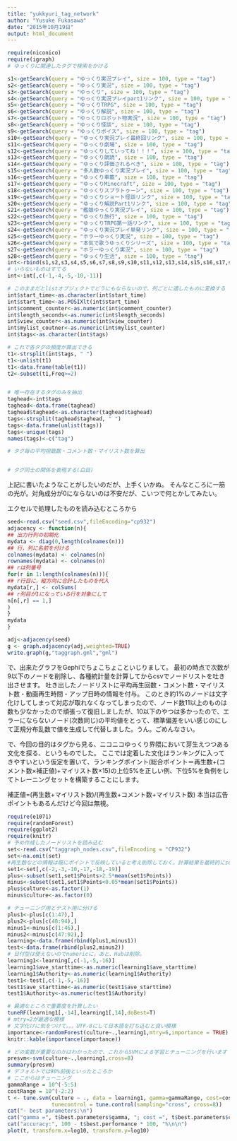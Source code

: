 ```yaml
---
title: "yukkyuri_tag_network"
author: "Yusuke Fukasawa"
date: "2015年10月19日"
output: html_document
---
```


```r
require(niconico)
require(igraph)
# ゆっくりに関連したタグで検索をかける

s1<-getSearch(query = "ゆっくり実況プレイ", size = 100, type = "tag")
s2<-getSearch(query = "ゆっくり実況", size = 100, type = "tag")
s3<-getSearch(query = "ゆっくり", size = 100, type = "tag")
s4<-getSearch(query = "ゆっくり実況プレイpart1リンク", size = 100, type = "tag")
s5<-getSearch(query = "ゆっくりTRPG", size = 100, type = "tag")
s6<-getSearch(query = "ゆっくり解説", size = 100, type = "tag")
s7<-getSearch(query = "ゆっくりロボット物実況", size = 100, type = "tag")
s8<-getSearch(query = "ゆっくり怪談", size = 100, type = "tag")
s9<-getSearch(query = "ゆっくりボイス", size = 100, type = "tag")
s10<-getSearch(query = "ゆっくり実況プレイ最終回リンク", size = 100, type = "tag")
s11<-getSearch(query = "ゆっくり劇場", size = 100, type = "tag")
s12<-getSearch(query = "ゆっくりしていってね！！！", size = 100, type = "tag")
s13<-getSearch(query = "ゆっくり朗読", size = 100, type = "tag")
s14<-getSearch(query = "ゆっくり評価されるべき", size = 100, type = "tag")
s15<-getSearch(query = "多人数ゆっくり実況プレイ", size = 100, type = "tag")
s16<-getSearch(query = "ゆっくり車載", size = 100, type = "tag")
s17<-getSearch(query = "ゆっくりMinecraft", size = 100, type = "tag")
s18<-getSearch(query = "ゆっくりスプラトゥーン", size = 100, type = "tag")
s19<-getSearch(query = "ゆっくりショート怪談リンク", size = 100, type = "tag")
s20<-getSearch(query = "ゆっくり解説Part1リンク", size = 100, type = "tag")
s21<-getSearch(query = "艦娘ゆっくり実況プレイ", size = 100, type = "tag")
s22<-getSearch(query = "ゆっくり旅行", size = 100, type = "tag")
s23<-getSearch(query = "ゆっくりTRPG第一話リンク", size = 100, type = "tag")
s24<-getSearch(query = "ゆっくり実況プレイ単発リンク", size = 100, type = "tag")
s25<-getSearch(query = "ホラーゆっくり実況", size = 100, type = "tag")
s26<-getSearch(query = "本気で歌うゆっくりシリーズ", size = 100, type = "tag")
s27<-getSearch(query = "ホラーゆっくり実況", size = 100, type = "tag")
s28<-getSearch(query = "ゆっくり生活", size = 100, type = "tag")
int<-rbind(s1,s2,s3,s4,s5,s6,s7,s8,s9,s10,s11,s12,s13,s14,s15,s16,s17,s18,s19,s20,s21,s22,s23,s24,s25,s26,s27,s28)
# いらないものはすてる
int<-int[,c(-1,-4,-5,-10,-11)]

# このままだとlistオブジェクトでどうにもならないので、列ごとに適したものに変換する
int$start_time<-as.character(int$start_time)
int$start_time<-as.POSIXlt(int$start_time)
int$comment_counter<-as.numeric(int$comment_counter)
int$length_seconds<-as.numeric(int$length_seconds)
int$view_counter<-as.numeric(int$view_counter)
int$mylist_coutner<-as.numeric(int$mylist_counter)
int$tags<-as.character(int$tags)

# これで各タグの頻度が算出できる
t1<-strsplit(int$tags, " ")
t1<-unlist(t1)
t1<-data.frame(table(t1))
t2<-subset(t1,Freq>=2)


# 唯一存在するタグのみを抽出
taghead<-int$tags
taghead<-data.frame(taghead)
taghead$taghead<-as.character(taghead$taghead)
tags<-strsplit(taghead$taghead, " ")
tags<-data.frame(unlist(tags))
tags<-unique(tags)
names(tags)<-c("tag")

# タグ毎の平均視聴数・コメント数・マイリスト数を算出


# タグ同士の関係を表現する(白目)
```
上記に書いたようなことがしたいのだが、上手くいかぬ。 そんなところに一筋の光が。対角成分が0にならないのは不安だが、こいつで何とかしてみたい。

エクセルで処理したものを読み込むところから
```r
seed<-read.csv("seed.csv",fileEncoding="cp932")
adjacency <- function(n){
## 出力行列の初期化
mydata <- diag(0,length(colnames(n)))
## 行，列に名前を付ける
colnames(mydata) <- colnames(n)
rownames(mydata) <- colnames(n)
## rは列番号
for(r in 1:length(colnames(n))){
## r行目に，縦方向に合計したものを代入
mydata[r,] <- colSums(
## r列目が1になっている行を対象にして
n[n[,r] == 1,]
)
}
mydata
}

adj<-adjacency(seed)
g <- graph.adjacency(adj,weighted=TRUE)
write.graph(g,"taggraph.gml","gml")
```
で、出来たグラフをGephiでちょこちょこといじりまして。 最初の時点で次数が9以下のノードを削除し、各種統計量を計算してからcsvでノードリストを吐き出させます。 吐き出したノードリストに平均再生回数・コメント数・マイリスト数・動画再生時間・アップ日時の情報を付与。 このとき約1%のノードは文字化けしてしまって対応が取れなくなってしまったので、ノード数11以上のものは数も少なかったので頑張って復旧しましたが、10以下のやつは多かったので、エラーにならないノード(次数同じ)の平均値をとって、標準偏差をいい感じのにして正規分布乱数で値を生成して代替しました。うん。ごめんなさい。

で、今回の目的はタグから見る、ニコニコゆっくり界隈において芽生えつつある文化を探る、というものでした。 ここでは定着した文化はランキングに入ってきやすいという仮定を置いて、ランキングポイント(総合ポイント＝再生数+(コメント数×補正値)+マイリスト数×15)の上位5%を正しい例、下位5%を負例をしてトレーニングセットを構築することにします。

補正値=(再生数+マイリスト数)/(再生数+コメント数+マイリスト数) 本当は広告ポイントもあるんだけど今回は無視。
```r
require(e1071)
require(randomForest)
require(ggplot2)
require(knitr)
# 予め作成したノードリストを読み込む
set<-read.csv("taggraph_nodes.csv",fileEncoding = "CP932")
set<-na.omit(set)
#再生数などの情報は既にポイントで反映していると考え削除しておく。計算結果を最終的にsetに貼って出力しGephiでまた使う
set1<-set[,c(-2,-3,-10,-17,-18,-19)]
plus<-subset(set1,set1$Points>2.5*mean(set1$Points))
minus<-subset(set1,set1$Points<0.05*mean(set1$Points))
plus$culture<-as.factor(1)
minus$culture<-as.factor(0)

# チューニング用とテスト用に分ける
plus1<-plus[c(1:47),]
plus2<-plus[c(48:94),]
minus1<-minus[c(1:46),]
minus2<-minus[c(47:92),]
learning<-data.frame(rbind(plus1,minus1))
test<-data.frame(rbind(plus2,minus2))
# 日付型は使えないのでnumericに。あと、Hubは削除。
learning1<-learning[,c(-1,-5,-16)]
learning1$ave_starttime<-as.numeric(learning1$ave_starttime)
learning1$Authority<-as.numeric(learning1$Authority)
test1<-test[,c(-1,-5,-16)]
test1$ave_starttime<-as.numeric(test1$ave_starttime)
test1$Authority<-as.numeric(test1$Authority)
```
```r
# 最適なところで重要度を計算したい
tuneRF(learning1[,-14],learning1[,14],doBest=T)
# mtry=2が最適な模様
# 文字化けに気をつけて。。。UTF-8にして日本語を打ち込むと良い模様
importance<-randomForest(culture~.,learning1,mtry=6,importance = TRUE)
knitr::kable(importance(importance))

# どの変数が重要なのかはわかったので、これからSVMによる学習とチューニングを行います
presvm<-svm(culture~.,learning1,cross=8)
summary(presvm)
# デフォルトでは90%前後といったところか
# ここからはチューニング
gammaRange = 10^(-5:5)
costRange = 10^(-2:2)
t <- tune.svm(culture ~ ., data = learning1, gamma=gammaRange, cost=costRange,
              tunecontrol = tune.control(sampling="cross", cross=8))
cat("- best parameters:\n")
cat("gamma =", t$best.parameters$gamma, "; cost =", t$best.parameters$cost, ";\n")
cat("accuracy:", 100 - t$best.performance * 100, "%\n\n")
plot(t, transform.x=log10, transform.y=log10)
```